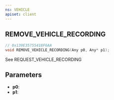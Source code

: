 ```yaml
---
ns: VEHICLE
apiset: client
---
```

## REMOVE_VEHICLE_RECORDING

```c
// 0x139E35755418F6AA
void REMOVE_VEHICLE_RECORDING(Any p0, Any* p1);
```

See REQUEST_VEHICLE_RECORDING

## Parameters
* **p0**:
* **p1**: